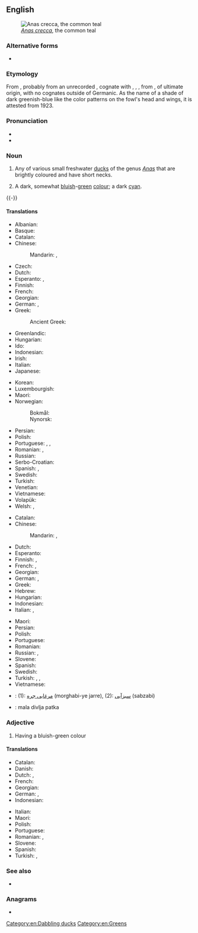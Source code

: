 {{also|teal|Teal|TEAl|TEAL}}
==English==
{{wikipedia}}
[[Image:Sarcelleh 1.jpg|thumb|''[[Anas crecca]]'', the common teal]]

===Alternative forms===
* {{l|en|teale}} {{qualifier|obsolete}}

===Etymology===
From {{inh|en|enm|tele}}, probably from an unrecorded {{inh|en|ang|*tǣle}}, cognate with {{cog|fy|tjilling||teal}}, {{cog|dum|teling}} {{gloss|"teal"; Modern {{cog|nl|taling}}}}, {{cog|gml|telink}}, from {{inh|en|gem-pro|*tailijaz}}, of {{unk|en|title=unknown}} ultimate origin, with no cognates outside of Germanic. As the name of a shade of dark greenish-blue like the color patterns on the fowl's head and wings, it is attested from 1923.

===Pronunciation===
* {{IPA|en|/tiːl/|[tiːɫ]}}
* {{rhymes|en|iːl}}

===Noun===
{{en-noun|~}}

# {{lb|en|countable}} Any of various small freshwater [[duck]]s of the genus ''[[Anas]]'' that are brightly coloured and have short necks.
# {{lb|en|countable|and|uncountable}} A dark, somewhat [[bluish]]-[[green]] [[color|colour]]; a dark [[cyan]].
#: {{color panel|008888}}

{{-}}

====Translations====
{{trans-top|duck}}
* Albanian: {{t+|sq|bajukë}}
* Basque: {{t|eu|zertzeta}}
* Catalan: {{t|ca|xarxet comú}}
* Chinese:
*: Mandarin: {{t+|cmn|水鴨|sc=Hani}}, {{t+|cmn|水鸭|tr=shuǐyā|sc=Hani}}
* Czech: {{t+|cs|čírka}}
* Dutch: {{t+|nl|taling|m}}
* Esperanto: {{t+|eo|kreko}}, {{t|eo|krekanaso}}
* Finnish: {{t+|fi|tavi}}
* French: {{t+|fr|sarcelle|f}}
* Georgian: {{t|ka|იხვინჯა}}
* German: {{t|de|Krickente|f}}, {{t|de|Kriekente|f}}
* Greek: {{t+|el|αγριόπαπια|f}}
*: Ancient Greek: {{t|grc|κέρκηρις|m}}
* Greenlandic: {{t|kl|qeerlutoornaq}}
* Hungarian: {{t+|hu|réce}}
* Ido: {{t+|io|sarcelo}}
* Indonesian: {{t+|id|itik}}
* Irish: {{t|ga|praslacha|f}}
* Italian: {{t+|it|alzavola}}
* Japanese: {{t+|ja|小鴨|tr=こがも, kogamo}}
{{trans-mid}}
* Korean: {{t|ko|쇠오리}}
* Luxembourgish: {{t|lb|Wanterint|f}}
* Maori: {{t|mi|tētē}}
* Norwegian:
*: Bokmål: {{t|no|krikkand|m|f}}
*: Nynorsk: {{t|nn|krikkand|f}}
* Persian: {{t|fa|خوتکا|tr=xutkâ|sc=fa-Arab}}
* Polish: {{t+|pl|cyraneczka|f}}
* Portuguese: {{t|pt|patinho|m}}, {{t|pt|marrequinha|f}}, {{t|pt|cerceta|f}}
* Romanian: {{t+|ro|lișiță|f}}, {{t|ro|sarselă|f}}
* Russian: {{t+|ru|чиро́к|m}}
* Serbo-Croatian: {{t+|sh|kržulja|f}}
* Spanish: {{t|es|cerceta|f}}, {{t|es|barraquete|m}}
* Swedish: {{t+|sv|kricka|c}}
* Turkish: {{t+|tr|çakırkanat}}
* Venetian: {{t|vec|sarsegna|f}}
* Vietnamese: {{t|vi|mòng két}}
* Volapük: {{t|vo|krek}}
* Welsh: {{t|cy|corhwyaden|f}}, {{t|cy|crach-hwyaden|f}}
{{trans-bottom}}

{{trans-top|colour}}
* Catalan: {{t+|ca|xarxet}}
* Chinese:
*: Mandarin: {{t|cmn|藍綠色|sc=Hani}}, {{t|cmn|蓝绿色|tr=lánlǜsè|sc=Hani}}
* Dutch: {{t+|nl|appelblauwzeegroen|n}}
* Esperanto: {{t|eo|verdbluo}}
* Finnish: {{t|fi|[[tumma]]n [[sinivihreä]]}}, {{t|fi|sinivihreä}}
* French: {{t|fr|bleu sarcelle}}, {{t+|fr|bleu canard}}
* Georgian: {{t|ka|ფირუზისფერი}}
* German: {{t+|de|blaugrün}}, {{t|de|petrol}}
* Greek: {{t|el|βαθυκύανο|n}}
* Hebrew: {{t+|he|טוּרְקִיז|tr=turqíz}}
* Hungarian: {{t+|hu|kékeszöld}}
* Indonesian: {{t+|id|itik}}
* Italian: {{t|it|blu petrolio}}, {{t|it|foglia di tè}}
{{trans-mid}}
* Maori: {{t|mi|kārikiōrangi}}
* Persian: {{t|fa|سبز دودی|tr=sabz-e dudi|sc=fa-Arab}}
* Polish: {{t|pl|barwa morska|n}}
* Portuguese: {{t+|pt|azul-petróleo}}
* Romanian: {{t|ro|albastru petrol|n}}
* Russian: {{t+|ru|зеленова́то-голубо́й|m}} {{qualifier|цвет}}, {{t+|ru|цвет морской волны|m|sc=Cyrl}}
* Slovene: {{t|sl|turkizna}}
* Spanish: {{t|es|azul petróleo|m}}
* Swedish: {{t|sv|teal}}
* Turkish: {{t+|tr|teal}}, {{t|tr|petrol yeşili}}, {{t+|tr|ördekbaşı}}
* Vietnamese: {{t|vi|mòng két}}
{{trans-bottom}}

{{checktrans-top}}
* {{ttbc|fa}}: (1): [[مرغابی جره]] (morghabi-ye jarre), (2): [[سبزآبی]] (sabzabi)
{{trans-mid}}
* {{ttbc|sh}}: mala divlja patka {{g|f}}
{{trans-bottom}}

===Adjective===
{{en-adj}}

# Having a bluish-green colour

====Translations====
{{trans-top|colour}}
* Catalan: {{t+|ca|xarxet}}
* Danish: {{t|da|petroleumsblå}}
* Dutch: {{t+|nl|appelblauwzeegroen}}, {{t+|nl|appelblauwzeegroene}}
* French: {{t+|fr|sarcelle|m}}
* Georgian: {{t|ka|ფირუზისფერი}}
* German: {{t|de|petrolblau}}, {{t|de|petrol}}
* Indonesian: {{t+|id|itik}}
{{trans-mid}}
* Italian: {{t|it|foglia di tè}}
* Maori: {{t|mi|kārikiōrangi}}
* Polish: {{t+|pl|morski}}
* Portuguese: {{t+|pt|azul-petróleo}}
* Romanian: {{t|ro|albastru-verzui}}, {{t|ro|albastru petrol}}
* Slovene: {{t|sl|turkizen}}
* Spanish: {{t|es|azul petróleo}}
* Turkish: {{t|tr|petrol yeşili}}, {{t+|tr|ördekbaşı}}
{{trans-bottom}}

===See also===

* {{list:blues/en}}
{{table:colors/en}}

===Anagrams===
* {{anagrams|en|a=aelt|EATL|ETLA|Elta|LATE|et al|et al.|late|leat|tael|tale|tela}}

[[Category:en:Dabbling ducks]]
[[Category:en:Greens]]